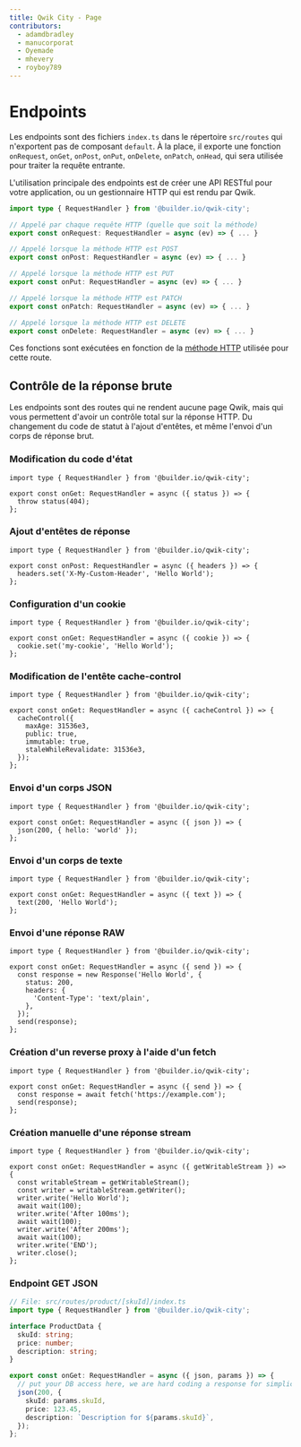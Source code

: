 ```yaml
---
title: Qwik City - Page
contributors:
  - adamdbradley
  - manucorporat
  - Oyemade
  - mhevery
  - royboy789
---
```


# Endpoints

Les endpoints sont des fichiers `index.ts` dans le répertoire `src/routes` qui n'exportent pas de composant `default`. À la place, il exporte une fonction `onRequest`, `onGet`, `onPost`, `onPut`, `onDelete`, `onPatch`, `onHead`, qui sera utilisée pour traiter la requête entrante.

L'utilisation principale des endpoints est de créer une API RESTful pour votre application, ou un gestionnaire HTTP qui est rendu par Qwik.

```ts
import type { RequestHandler } from '@builder.io/qwik-city';

// Appelé par chaque requête HTTP (quelle que soit la méthode)
export const onRequest: RequestHandler = async (ev) => { ... }

// Appelé lorsque la méthode HTTP est POST
export const onPost: RequestHandler = async (ev) => { ... }

// Appelé lorsque la méthode HTTP est PUT
export const onPut: RequestHandler = async (ev) => { ... }

// Appelé lorsque la méthode HTTP est PATCH
export const onPatch: RequestHandler = async (ev) => { ... }

// Appelé lorsque la méthode HTTP est DELETE
export const onDelete: RequestHandler = async (ev) => { ... }
```

Ces fonctions sont exécutées en fonction de la [méthode HTTP](https://developer.mozilla.org/fr/docs/Web/HTTP/Methods) utilisée pour cette route.

## Contrôle de la réponse brute

Les endpoints sont des routes qui ne rendent aucune page Qwik, mais qui vous permettent d'avoir un contrôle total sur la réponse HTTP. Du changement du code de statut à l'ajout d'entêtes, et même l'envoi d'un corps de réponse brut.

### Modification du code d'état

```tsx
import type { RequestHandler } from '@builder.io/qwik-city';

export const onGet: RequestHandler = async ({ status }) => {
  throw status(404);
};
```

### Ajout d'entêtes de réponse

```tsx
import type { RequestHandler } from '@builder.io/qwik-city';

export const onPost: RequestHandler = async ({ headers }) => {
  headers.set('X-My-Custom-Header', 'Hello World');
};
```

### Configuration d'un cookie

```tsx
import type { RequestHandler } from '@builder.io/qwik-city';

export const onGet: RequestHandler = async ({ cookie }) => {
  cookie.set('my-cookie', 'Hello World');
};
```

### Modification de l'entête cache-control

```tsx
import type { RequestHandler } from '@builder.io/qwik-city';

export const onGet: RequestHandler = async ({ cacheControl }) => {
  cacheControl({
    maxAge: 31536e3,
    public: true,
    immutable: true,
    staleWhileRevalidate: 31536e3,
  });
};
```

### Envoi d'un corps JSON

```tsx
import type { RequestHandler } from '@builder.io/qwik-city';

export const onGet: RequestHandler = async ({ json }) => {
  json(200, { hello: 'world' });
};
```

### Envoi d'un corps de texte

```tsx
import type { RequestHandler } from '@builder.io/qwik-city';

export const onGet: RequestHandler = async ({ text }) => {
  text(200, 'Hello World');
};
```

### Envoi d'une réponse RAW

```tsx
import type { RequestHandler } from '@builder.io/qwik-city';

export const onGet: RequestHandler = async ({ send }) => {
  const response = new Response('Hello World', {
    status: 200,
    headers: {
      'Content-Type': 'text/plain',
    },
  });
  send(response);
};
```

### Création d'un reverse proxy à l'aide d'un fetch

```tsx
import type { RequestHandler } from '@builder.io/qwik-city';

export const onGet: RequestHandler = async ({ send }) => {
  const response = await fetch('https://example.com');
  send(response);
};
```

### Création manuelle d'une réponse stream

```tsx
import type { RequestHandler } from '@builder.io/qwik-city';

export const onGet: RequestHandler = async ({ getWritableStream }) => {
  const writableStream = getWritableStream();
  const writer = writableStream.getWriter();
  writer.write('Hello World');
  await wait(100);
  writer.write('After 100ms');
  await wait(100);
  writer.write('After 200ms');
  await wait(100);
  writer.write('END');
  writer.close();
};
```

### Endpoint GET JSON

```ts
// File: src/routes/product/[skuId]/index.ts
import type { RequestHandler } from '@builder.io/qwik-city';

interface ProductData {
  skuId: string;
  price: number;
  description: string;
}

export const onGet: RequestHandler = async ({ json, params }) => {
  // put your DB access here, we are hard coding a response for simplicity.
  json(200, {
    skuId: params.skuId,
    price: 123.45,
    description: `Description for ${params.skuId}`,
  });
};
```

